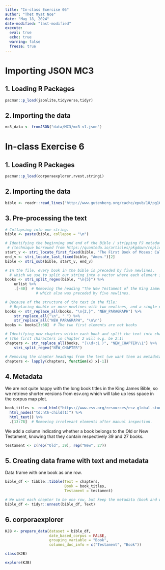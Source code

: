 ```yaml
---
title: "In-class Exercise 06"
author: "Thet Myat Noe"
date: "May 18, 2024"
date-modified: "last-modified"
execute:
  eval: true
  echo: true
  warning: false
  freeze: true
---
```

# Importing JSON MC3
## 1. Loading R Packages

```r
pacman::p_load(jsonlite,tidyverse,tidyr)
```

## 2. Importing the data

```r
mc3_data <- fromJSON("data/MC3/mc3-v1.json")
```

# In-class Exercise 6
## 1. Loading R Packages

```r
pacman::p_load(corporaexplorer,rvest,stringi)
```

## 2. Importing the data

```r
bible <- readr::read_lines("http://www.gutenberg.org/cache/epub/10/pg10.txt")
```

## 3. Pre-processing the text

```r
# Collapsing into one string.
bible <- paste(bible, collapse = "\n")

# Identifying the beginning and end of the Bible / stripping PJ metadata
 # (technique borrowed from https://quanteda.io/articles/pkgdown/replication/digital-humanities.html).
start_v <- stri_locate_first_fixed(bible, "The First Book of Moses: Called Genesis")[1]
end_v <- stri_locate_last_fixed(bible, "Amen.")[2]
bible <- stri_sub(bible, start_v, end_v)

# In the file, every book in the bible is preceded by five newlines,
  # which we use to split our string into a vector where each element is a book.
books <- stri_split_regex(bible, "\n{5}") %>%
    unlist %>%
    .[-40]  # Removing the heading "The New Testament of the King James Bible",
              # which also was preceded by five newlines.

# Because of the structure of the text in the file:
  # Replacing double or more newlines with two newlines, and a single newline with space.
books <- str_replace_all(books, "\n{2,}", "NEW_PARAGRAPH") %>%
    str_replace_all("\n", " ") %>%
    str_replace_all("NEW_PARAGRAPH", "\n\n")
books <- books[3:68]  # The two first elements are not books

# Identifying new chapters within each book and split the text into chapters.
# (The first characters in chapter 2 will e.g. be 2:1)
chapters <- str_replace_all(books, "(\\d+:1 )", "NEW_CHAPTER\\1") %>%
    stri_split_regex("NEW_CHAPTER")

# Removing the chapter headings from the text (we want them as metadata).
chapters <- lapply(chapters, function(x) x[-1])
```

## 4. Metadata
We are not quite happy with the long book titles in the King James Bible, so we retrieve shorter versions from esv.org which will take up less space in the corpus map plot.
```r
book_titles <- read_html("https://www.esv.org/resources/esv-global-study-bible/list-of-abbreviations") %>%
  html_nodes("td:nth-child(1)") %>%
  html_text() %>%
  .[13:78]  # Removing irrelevant elements after manual inspection.
```

We add a column indicating whether a book belongs to the Old or New Testament, knowing that they contain respectively 39 and 27 books.
```r
testament <- c(rep("Old", 39), rep("New", 27))
```

## 5. Creating data frame with text and metadata
Data frame with one book as one row.
```r
bible_df <- tibble::tibble(Text = chapters,
                           Book = book_titles,
                           Testament = testament)

# We want each chapter to be one row, but keep the metadata (book and which testament).
bible_df <- tidyr::unnest(bible_df, Text)
```


## 6. corporaexplorer
```r
KJB <- prepare_data(dataset = bible_df,
                    date_based_corpus = FALSE,
                    grouping_variable = "Book",
                    columns_doc_info = c("Testament", "Book"))
```

```r
class(KJB)
```

```r
explore(KJB)
```